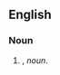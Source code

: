 {{also|guineapig|guinea pig}}
==English==

===Noun===
{{head|en|noun}}

# {{attributive form of|en|guinea pig|nodot=1}}, ''noun''.